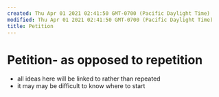 ```yaml
---
created: Thu Apr 01 2021 02:41:50 GMT-0700 (Pacific Daylight Time)
modified: Thu Apr 01 2021 02:41:50 GMT-0700 (Pacific Daylight Time)
title: Petition
---
```

# Petition- as opposed to repetition
- all ideas here will be linked to rather than repeated
- it may may be difficult to know where to start
